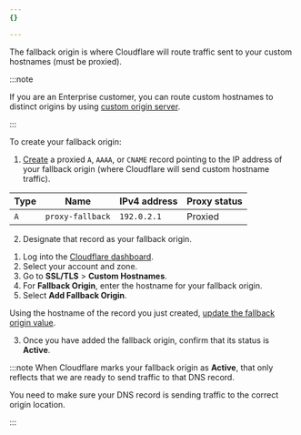 ```yaml
---
{}

---
```



The fallback origin is where Cloudflare will route traffic sent to your custom hostnames (must be proxied).

:::note


If you are an Enterprise customer, you can route custom hostnames to distinct origins by using [custom origin server](/cloudflare-for-platforms/cloudflare-for-saas/start/advanced-settings/custom-origin/).


:::

To create your fallback origin:

1. [Create](/dns/manage-dns-records/how-to/create-dns-records/#create-dns-records) a proxied `A`, `AAAA`, or `CNAME` record pointing to the IP address of your fallback origin (where Cloudflare will send custom hostname traffic).

<Example>

| **Type** | **Name**         | **IPv4 address** | **Proxy status** |
| -------- | ---------------- | ---------------- | ---------------- |
| `A`      | `proxy-fallback` | `192.0.2.1`      | Proxied          |

</Example>

2. Designate that record as your fallback origin.

<Tabs> <TabItem label="Dashboard">

1. Log into the [Cloudflare dashboard](https://dash.cloudflare.com).
2. Select your account and zone.
3. Go to **SSL/TLS** > **Custom Hostnames**.
4. For **Fallback Origin**, enter the hostname for your fallback origin.
5. Select **Add Fallback Origin**.

</TabItem> <TabItem label="API">

Using the hostname of the record you just created, [update the fallback origin value](/api/operations/custom-hostname-fallback-origin-for-a-zone-update-fallback-origin-for-custom-hostnames).

</TabItem> </Tabs>

3. Once you have added the fallback origin, confirm that its status is **Active**.

:::note
When Cloudflare marks your fallback origin as **Active**, that only reflects that we are ready to send traffic to that DNS record.

You need to make sure your DNS record is sending traffic to the correct origin location.


:::
